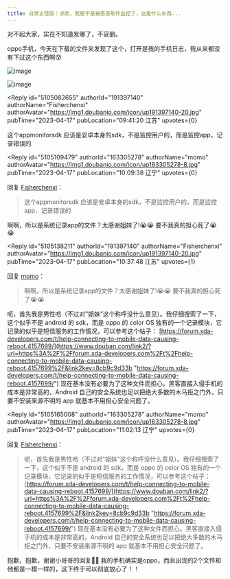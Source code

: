 ```yaml
---
title: 日常古怪版｜求助，我是不是被恶意软件监控了，这是什么东西...
---
```



<Forum groupName="古怪问题研究中心" groupUrl="https://www.douban.com/group/philosophasters/" archivedAt="2025-05-16T14:36:38.499Z">
  <Post
    id="286871852"
    title="日常古怪版｜求助，我是不是被恶意软件监控了，这是什么东西..."
    url="https://www.douban.com/group/topic/286871852/?_spm_id=MTYzMzA1Mjc4"
    pubTime="2023-04-17"
    highlightUserId="191397140"
  >
对不起大家，实在不知道发哪了，不妥删。

oppo手机，今天在下载的文件夹发现了这个，打开是我的手机日志，我从来都没有下过这个东西啊😰

![image](https://img2.doubanio.com/view/group_topic/l/public/p604101611.webp)

![image](https://img1.doubanio.com/view/group_topic/l/public/p604101610.webp)

<Reply
  id="5105082655"
  authorId="191397140"
  authorName="Fisherchenxi"
  authorAvatar="https://img1.doubanio.com/icon/up191397140-20.jpg"
  pubTime="2023-04-17"
  pubLocation="09:41:20 江苏"
  upvotes={0}
>
这个appmonitorsdk
应该是安卓本身的sdk，不是监控用户的，而是监控app，记录错误的
</Reply>

<Reply
  id="5105109479"
  authorId="163305278"
  authorName="momo"
  authorAvatar="https://img1.doubanio.com/icon/up163305278-8.jpg"
  pubTime="2023-04-17"
  pubLocation="10:09:38 辽宁"
  upvotes={0}
>
回复 [Fisherchenxi](https://www.douban.com/people/191397140/)：
 > 这个appmonitorsdk
> 应该是安卓本身的sdk，不是监控用户的，而是监控app，记录错误的

啊啊，所以是系统记录app的文件？太感谢姐妹了!😭😭 要不我真的担心死了😭😭
</Reply>

<Reply
  id="5105138211"
  authorId="191397140"
  authorName="Fisherchenxi"
  authorAvatar="https://img1.doubanio.com/icon/up191397140-20.jpg"
  pubTime="2023-04-17"
  pubLocation="10:37:48 江苏"
  upvotes={1}
>
回复 [momo](https://www.douban.com/people/163305278/)：
 > 啊啊，所以是系统记录app的文件？太感谢姐妹了!😭😭 要不我真的担心死了😭😭

呃，首先我是男性哈（不过对"姐妹"这个称呼没什么意见）。我仔细搜索了一下，这个似乎不是
android 的 sdk，而是 oppo 的 color OS
独有的一个记录模块，它记录的似乎是短信服务的工作情况，可以参考这个帖子：
[https://forum.xda-developers.com/t/help-connecting-to-mobile-data-causing-reboot.4157699/](https://www.douban.com/link2/?url=https%3A%2F%2Fforum.xda-developers.com%2Ft%2Fhelp-connecting-to-mobile-data-causing-reboot.4157699%2F&link2key=8cb9c9d33b "https://forum.xda-developers.com/t/help-connecting-to-mobile-data-causing-reboot.4157699/")
现在基本没有必要为了这种文件而担心。黑客直接入侵手机的成本是非常高的，Android
自己的安全系统也足以把绝大多数的木马拒之门外，只要不安装来源不明的 app
就基本不用担心安全问题了。
</Reply>

<Reply
  id="5105165008"
  authorId="163305278"
  authorName="momo"
  authorAvatar="https://img1.doubanio.com/icon/up163305278-8.jpg"
  pubTime="2023-04-17"
  pubLocation="11:02:13 辽宁"
  upvotes={0}
>
回复 [Fisherchenxi](https://www.douban.com/people/191397140/)：
 > 呃，首先我是男性哈（不过对"姐妹"这个称呼没什么意见）。我仔细搜索了一下，这个似乎不是
> android 的 sdk，而是 oppo 的 color OS
> 独有的一个记录模块，它记录的似乎是短信服务的工作情况，可以参考这个帖子：
> [https://forum.xda-developers.com/t/help-connecting-to-mobile-data-causing-reboot.4157699/](https://www.douban.com/link2/?url=https%3A%2F%2Fforum.xda-developers.com%2Ft%2Fhelp-connecting-to-mobile-data-causing-reboot.4157699%2F&link2key=8cb9c9d33b "https://forum.xda-developers.com/t/help-connecting-to-mobile-data-causing-reboot.4157699/")
> 现在基本没有必要为了这种文件而担心。黑客直接入侵手机的成本是非常高的，Android
> 自己的安全系统也足以把绝大多数的木马拒之门外，只要不安装来源不明的 app
> 就基本不用担心安全问题了。

抱歉，抱歉，谢谢小哥哥的回复🌺🌺
我的手机确实是oppo，而且出现的2个文件和他都是一模一样的，这下终于可以彻底放心了！！
</Reply>
  </Post>
</Forum>
